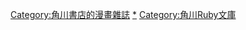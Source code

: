 {{Catnav|頁面分類|娱乐|漫画|漫画杂志|日本漫畫雜誌|角川書店的漫畫雜誌}}
{{catmore}}

{{DEFAULTSORT:Asuka}}

[[Category:角川書店的漫畫雜誌|Category:角川書店的漫畫雜誌]]
[[Category:角川Beans文庫|*]]
[[Category:角川Ruby文庫|Category:角川Ruby文庫]]